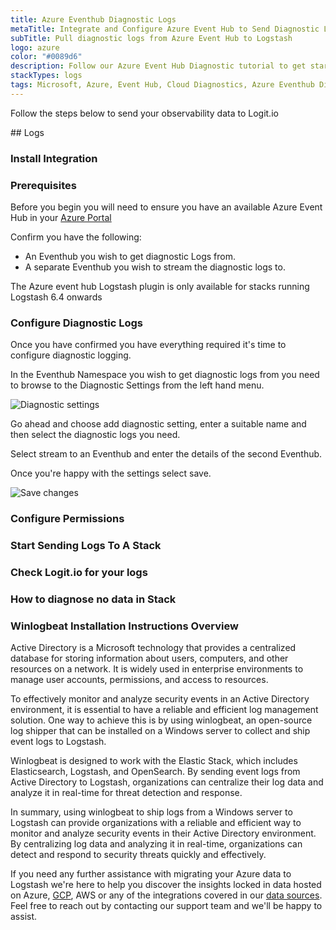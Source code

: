 ```yaml
---
title: Azure Eventhub Diagnostic Logs
metaTitle: Integrate and Configure Azure Event Hub to Send Diagnostic Logs
subTitle: Pull diagnostic logs from Azure Event Hub to Logstash
logo: azure
color: "#0089d6"
description: Follow our Azure Event Hub Diagnostic tutorial to get started shipping Azure Event Hub Diagnostic logs to Logstash for monitoring and analysis.
stackTypes: logs
tags: Microsoft, Azure, Event Hub, Cloud Diagnostics, Azure Eventhub Diagnostics
---
```


Follow the steps below to send your observability data to Logit.io

<Steps>
  ## Logs
  
  ### Install Integration

  <InstallIntegration/>

  ### Prerequisites

  Before you begin you will need to ensure you have an available 
  Azure Event Hub in your [Azure Portal](https://portal.azure.com/)

  Confirm you have the following:
  - An Eventhub you wish to get diagnostic Logs from.
  - A separate Eventhub you wish to stream the diagnostic logs to.

  <Callout type="info">
      The Azure event hub Logstash plugin is only available for stacks running Logstash 6.4 onwards
  </Callout>

  ### Configure Diagnostic Logs

  Once you have confirmed you have everything required it's time to configure diagnostic logging.

  In the Eventhub Namespace you wish to get diagnostic logs from you need to browse to the Diagnostic Settings from the left hand menu.

  ![Diagnostic settings](@/images/integrations/azure/eventhub/DiagnosticSettings.png)

  Go ahead and choose add diagnostic setting, enter a suitable name and then select the diagnostic logs you need.

  Select stream to an Eventhub and enter the details of the second Eventhub.

  Once you're happy with the settings select save.

  ![Save changes](@/images/integrations/azure/eventhub/DiagnosticSettings2.png)

  ### Configure Permissions

  <AzureConfiguration />

  ### Start Sending Logs To A Stack

  <AzureInput stackType="logs" utmMedium="logs" utmCampaign="azureactivitylogs" type="azure" />

  ### Check Logit.io for your logs

  <LaunchStack utmMedium="logs" utmCampaign="azureactivitylogs" source="azureactivitylogs" />

  ### How to diagnose no data in Stack

  <DiagnoseNoData />

</Steps>

### Winlogbeat Installation Instructions Overview

Active Directory is a Microsoft technology that provides a centralized database for storing information about users, 
computers, and other resources on a network. It is widely used in enterprise environments to manage user accounts, 
permissions, and access to resources.

To effectively monitor and analyze security events in an Active Directory environment, it is essential to have a reliable 
and efficient log management solution. One way to achieve this is by using winlogbeat, an open-source log shipper that can 
be installed on a Windows server to collect and ship event logs to Logstash.

Winlogbeat is designed to work with the Elastic Stack, which includes Elasticsearch, Logstash, and OpenSearch. By sending 
event logs from Active Directory to Logstash, organizations can centralize their log data and analyze it in real-time for 
threat detection and response.

In summary, using winlogbeat to ship logs from a Windows server to Logstash can provide organizations with a reliable and 
efficient way to monitor and analyze security events in their Active Directory environment. By centralizing log data and 
analyzing it in real-time, organizations can detect and respond to security threats quickly and effectively.
      
If you need any further assistance with migrating your Azure data to Logstash we're here to help you discover the insights 
locked in data hosted on Azure, [GCP](/integrations/google-cloud-operations), AWS or any of the integrations 
covered in our [data sources](/integrations). Feel free to reach out by contacting our support 
team <IntercomButton text="via live chat" /> and we'll be happy to assist.